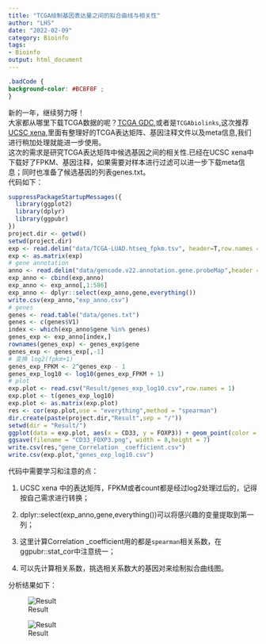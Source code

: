 ```yaml
---
title: "TCGA绘制基因表达量之间的拟合曲线与相关性"
author: "LHS"
date: "2022-02-09"
category: Bioinfo
tags: 
- Bioinfo
output: html_document
---
```


```css
.badCode {
background-color: #BC8F8F ;
}
```

新的一年，继续努力呀！  
大家都从哪里下载TCGA数据的呢？[TCGA GDC](https://portal.gdc.cancer.gov/),或者是`TCGAbiolinks`,这次推荐[UCSC xena](https://xenabrowser.net/datapages/),里面有整理好的TCGA表达矩阵、基因注释文件以及meta信息,我们进行稍加处理就能进一步使用。  
这次的需求是研究TCGA表达矩阵中候选基因之间的相关性.已经在UCSC xena中下载好了FPKM、基因注释，如果需要对样本进行过滤可以进一步下载meta信息；同时也准备了候选基因的列表genes.txt。  
代码如下：

```R
suppressPackageStartupMessages({
  library(ggplot2)
  library(dplyr)
  library(ggpubr)
})
project.dir <- getwd()
setwd(project.dir)
exp <- read.delim("data/TCGA-LUAD.htseq_fpkm.tsv", header=T,row.names = 1)
exp <- as.matrix(exp)
# gene annotation
anno <- read.delim("data/gencode.v22.annotation.gene.probeMap",header = T,row.names = 1)
exp_anno <- cbind(exp,anno)
exp_anno <- exp_anno[,1:586]
exp_anno <- dplyr::select(exp_anno,gene,everything())
write.csv(exp_anno,"exp_anno.csv")
# genes
genes <- read.table("data/genes.txt")
genes <- c(genes$V1)
index <- which(exp_anno$gene %in% genes)
genes_exp <- exp_anno[index,]
rownames(genes_exp) <- genes_exp$gene
genes_exp <- genes_exp[,-1]
# 变换 log2(fpkm+1)
genes_exp_FPKM <- 2^genes_exp - 1
genes_exp_log10 <- log10(genes_exp_FPKM + 1)
# plot
exp.plot <- read.csv("Result/genes_exp_log10.csv",row.names = 1)
exp.plot <- t(genes_exp_log10)
exp.plot <- as.matrix(exp.plot)
res <- cor(exp.plot,use = "everything",method = "spearman")
dir.create(paste(project.dir,"Result",sep = "/"))
setwd(dir = "Result/")
ggplot(data = exp.plot, aes(x = CD33, y = FOXP3)) + geom_point(color = "red") + stat_smooth(method="lm",se = FALSE) + theme_bw() + stat_cor(data = exp.plot, method = "spearman") + labs(x = expression("CD33 expression"* "(log"["10"] * ")" ),y =expression("FOXP3 expression"* "(log"["10"] * ")" ) ) 
ggsave(filename = "CD33_FOXP3.png", width = 8,height = 7)
write.csv(res,"gene_Correlation _coefficient.csv")
write.csv(exp.plot,"genes_exp_log10.csv")
```

代码中需要学习和注意的点：

1. UCSC xena 中的表达矩阵，FPKM或者count都是经过log2处理过后的，记得按自己需求进行转换；

2. dplyr::select(exp_anno,gene,everything())可以将感兴趣的变量提取到第一列；

3. 这里计算Correlation _coefficient用的都是`spearman`相关系数，在ggpubr::stat_cor中注意统一；

4. 可以先计算相关系数，挑选相关系数大的基因对来绘制拟合曲线图。


分析结果如下：

![Result](https://github.com/Farewellznm/myblog/blob/main/content/posts/pic/TCGA_Correlation.png?raw=true "CD163_CXCL12")

![Result](https://www.liuhuisheng.com/posts/TCGA_Correlation_files/TCGA_Correlation.png "CD163_CXCL12")